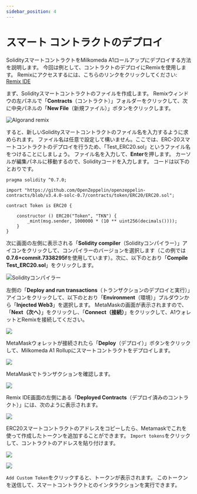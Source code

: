 ```yaml
---
sidebar_position: 4
---
```



# スマート コントラクトのデプロイ

SolidityスマートコントラクトをMilkomeda A1ロールアップにデプロイする方法を説明します。 今回は例として、コントラクトのデプロイにRemix[](http://remix.ethereum.org/)を使用します。 Remixにアクセスするには、こちらのリンクをクリックしてください: [Remix IDE](http://remix.ethereum.org/)

まず、Solidityスマートコントラクトのファイルを作成します。 Remixウィンドウの左パネルで「**Contracts**（コントラクト）」フォルダーをクリックして、次に中央パネルの「**New File**（新規ファイル）」ボタンをクリックします。

![Algorand remix](/img/algorand-remix.png)

すると、新しいSolidityスマートコントラクトのファイル名を入力するように求められます。 ファイル名は任意で設定して構いません。ここでは、ERC-20スマートコントラクトのデプロイを行うため、「Test_ERC20.sol」というファイル名をつけることにしましょう。 ファイル名を入力して、**Enter**を押します。 カーソルが編集パネルに移動するので、Solidityコードを入力します。 コードは以下のとおりです。

```
pragma solidity ^0.7.0;

import "https://github.com/OpenZeppelin/openzeppelin-contracts/blob/v3.4.0-solc-0.7/contracts/token/ERC20/ERC20.sol";

contract Token is ERC20 {

    constructor () ERC20("Token", "TKN") {
        _mint(msg.sender, 1000000 * (10 ** uint256(decimals())));
    }
}
```

次に画面の左側に表示される「**Solidity compiler**（Solidityコンパイラー）」アイコンをクリックして、コンパイラーのバージョンを選択します（この例では**0.7.6+commit.7338295f**を使用しています）。次に、以下のとおり「**Compile Test_ERC20.sol**」をクリックします。

![Solidityコンパイラー](/img/algorand-solidity-compiler.png)

左側の「**Deploy and run transactions**（トランザクションのデプロイと実行）」アイコンをクリックして、以下のとおり「**Environment**（環境）」プルダウンから「**Injected Web3**」を選択します。 MetaMaskの画面が表示されますので、「**Next（次へ）**」をクリックし、「**Connect（接続）**」をクリックして、A1ウォレットとRemixを接続してください。

![](/img/algorand-solidity-compiler-2.png)

MetaMaskウォレットが接続されたら「**Deploy**（デプロイ）」ボタンをクリックして、Milkomeda A1 Rollupにスマートコントラクトをデプロイします。

![](/img/algorand-solidity-compiler-3.png)

MetaMaskでトランザクションを確認します。

![](/img/algorand-metamask-details.png)

Remix IDE画面の左側にある「**Deployed Contracts**（デプロイ済みのコントラクト）」には、次のように表示されます。

![](/img/algorand-deploy-run.png)

ERC20スマートコントラクトのアドレスをコピーしたら、Metamaskでこれを使って作成したトークンを追加することができます。 `Import tokens`をクリックして、コントラクトのアドレスを貼り付けます。

![](/img/algorand-assets.png)

![](/img/algorand-import.png)

`Add Custom Token`をクリックすると、トークンが表示されます。 このトークンを送信して、スマートコントラクトとのインタラクションを実行できます。
